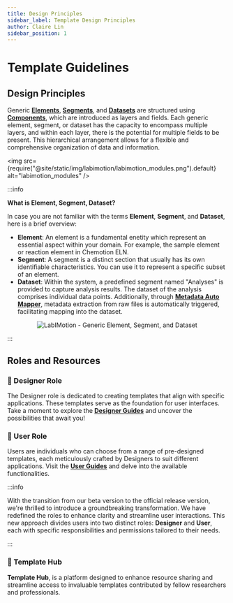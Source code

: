 ```yaml
---
title: Design Principles
sidebar_label: Template Design Principles
author: Claire Lin
sidebar_position: 1
---
```



# Template Guidelines

## Design Principles

<SubTitle text="Generic Elements, Segments, and Datasets are organized by layers and fields." />

Generic **[Elements](./designer/elements/)**, **[Segments](./designer/segments/)**, and **[Datasets](./designer/datasets/)** are structured using **[Components](./designer/components/)**, which are introduced as layers and fields. Each generic element, segment, or dataset has the capacity to encompass multiple layers, and within each layer, there is the potential for multiple fields to be present. This hierarchical arrangement allows for a flexible and comprehensive organization of data and information.

<img
  src={require("@site/static/img/labimotion/labimotion_modules.png").default}
  alt="labimotion_modules"
/>
<FigCaption text="Generic Elements, Segments, and Datasets are structured using Components" />

:::info

**What is Element, Segment, Dataset?**

In case you are not familiar with the terms **Element**, **Segment**, and **Dataset**, here is a brief overview:

- **Element**: An element is a fundamental enetity which represent an essential aspect within your domain. For example, the sample element or reaction element in Chemotion ELN.
- **Segment**: A segment is a distinct section that usually has its own identifiable characteristics. You can use it to represent a specific subset of an element.
- **Dataset**: Within the system, a predefined segment named "Analyses" is provided to capture analysis results. The dataset of the analysis comprises individual data points. Additionally, through **[Metadata Auto Mapper](./user/datasets/metadata-mapper)**, metadata extraction from raw files is automatically triggered, facilitating mapping into the dataset.

<div align="center">
  <img
    src={designBase}
    alt="LabIMotion - Generic Element, Segment, and Dataset"
  />
  <FigCaption text="Generic Element, Segment, and Dataset" />
</div>

:::

## Roles and Resources

### 🎨 Designer Role

The Designer role is dedicated to creating templates that align with specific applications. These templates serve as the foundation for user interfaces. Take a moment to explore the **[Designer Guides](./designer)** and uncover the possibilities that await you!

### 🔬 User Role

Users are individuals who can choose from a range of pre-designed templates, each meticulously crafted by Designers to suit different applications. Visit the **[User Guides](./user)** and delve into the available functionalities.

:::info

With the transition from our beta version to the official release version, we're thrilled to introduce a groundbreaking transformation. We have redefined the roles to enhance clarity and streamline user interactions. This new approach divides users into two distinct roles: **Designer** and **User**, each with specific responsibilities and permissions tailored to their needs.

:::

### 📖 Template Hub

**Template Hub**, is a platform designed to enhance resource sharing and streamline access to invaluable templates contributed by fellow researchers and professionals.
